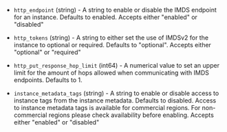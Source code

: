 <!-- Code generated from the comments of the MetadataOptions struct in builder/common/run_config.go; DO NOT EDIT MANUALLY -->

- `http_endpoint` (string) - A string to enable or disable the IMDS endpoint for an instance. Defaults to enabled.
  Accepts either "enabled" or "disabled"

- `http_tokens` (string) - A string to either set the use of IMDSv2 for the instance to optional or required. Defaults to "optional".
  Accepts either "optional" or "required"

- `http_put_response_hop_limit` (int64) - A numerical value to set an upper limit for the amount of hops allowed when communicating with IMDS endpoints.
  Defaults to 1.

- `instance_metadata_tags` (string) - A string to enable or disable access to instance tags from the instance metadata. Defaults to disabled.
  Access to instance metadata tags is available for commercial regions. For non-commercial regions please check availability before enabling.
  Accepts either "enabled" or "disabled"

<!-- End of code generated from the comments of the MetadataOptions struct in builder/common/run_config.go; -->
